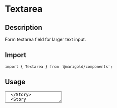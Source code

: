 
<Meta title="Components/Form/Textarea" />

# Textarea

## Description

Form textarea field for larger text input.

## Import

```tsx
import { Textarea } from '@marigold/components';
```

## Usage

<Preview>
  <Story name="Textarea">
    <Textarea placeholder="Placeholder" />
  </Story>
  <Story name="Textarea disabled">
    <Textarea placeholder="Placeholder disabled" disabled />
  </Story>
</Preview>
